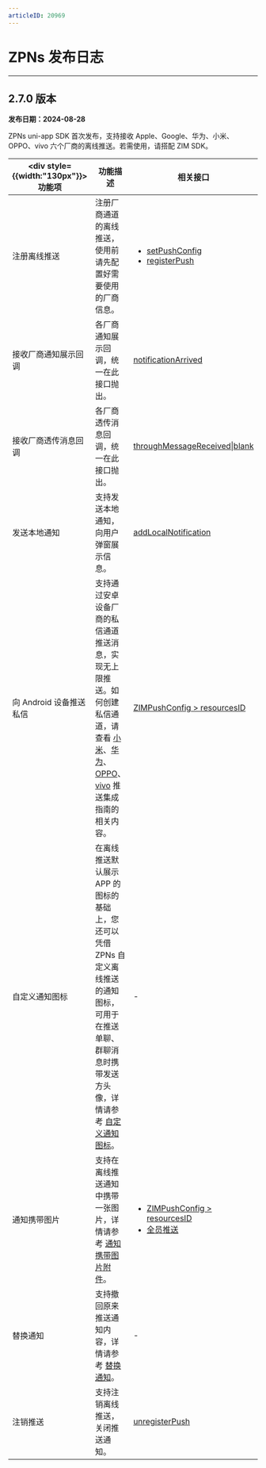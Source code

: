 ```yaml
---
articleID: 20969
---
```


# ZPNs 发布日志

---

## 2.7.0 版本

**发布日期：2024-08-28**

ZPNs uni-app SDK 首次发布，支持接收 Apple、Google、华为、小米、OPPO、vivo 六个厂商的离线推送。若需使用，请搭配 ZIM SDK。

| <div style={{width:"130px"}}>功能项</div>  | 功能描述 | 相关接口 |
|-------|-------|-------|
| 注册离线推送  | 注册厂商通道的离线推送，使用前请先配置好需要使用的厂商信息。 | <ul><li>[setPushConfig](@setPushConfig)</li><li>[registerPush](@registerPush)</li></ul> |
| 接收厂商通知展示回调 | 各厂商通知展示回调，统一在此接口抛出。 | [notificationArrived](@notificationClicked)|
| 接收厂商透传消息回调 | 各厂商透传消息回调，统一在此接口抛出。| [throughMessageReceived\|blank](@throughMessageReceived) |
| 发送本地通知 | 支持发送本地通知，向用户弹窗展示信息。 | [addLocalNotification](@addLocalNotification) |
| 向 Android 设备推送私信 | 支持通过安卓设备厂商的私信通道推送消息，实现无上限推送。如何创建私信通道，请查看 [小米](./../Offline%20push%20notifications/Integrate%20Xiaomi.mdx)、[华为](./../Offline%20push%20notifications/Integrate%20Huawei.mdx)、[OPPO](./../Offline%20push%20notifications/Integrate%20OPPO.mdx)、[vivo](./../Offline%20push%20notifications/Integrate%20vivo.mdx) 推送集成指南的相关内容。 | [ZIMPushConfig > resourcesID](@resourcesID-ZIMPushConfig) |
| 自定义通知图标 | 在离线推送默认展示 APP 的图标的基础上，您还可以凭借 ZPNs 自定义离线推送的通知图标，可用于在推送单聊、群聊消息时携带发送方头像，详情请参考 [自定义通知图标](./../Offline%20push%20notifications/Best%20Practices/Modify%20a%20notification%20badge.mdx)。 | - |
| 通知携带图片 | 支持在离线推送通知中携带一张图片，详情请参考 [通知携带图片附件](./../Offline%20push%20notifications/Best%20Practices/Notify%20with%20photo%20attachment.mdx)。 | <ul><li>[ZIMPushConfig > resourcesID](@resourcesID-ZIMPushConfig)</li><li>[全员推送](/zim-server/messaging/push-message-to-all-users)</li></ul> |
| 替换通知 | 支持撤回原来推送通知内容，详情请参考 [替换通知](./../Offline%20push%20notifications/Best%20Practices/Update%20a%20push%20notification.mdx)。 | - |
| 注销推送 | 支持注销离线推送，关闭推送通知。 | [unregisterPush](@unregisterPush) |
